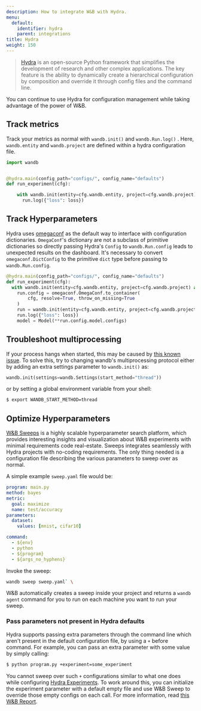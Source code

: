 ```yaml
---
description: How to integrate W&B with Hydra.
menu:
  default:
    identifier: hydra
    parent: integrations
title: Hydra
weight: 150
---
```


> [Hydra](https://hydra.cc) is an open-source Python framework that simplifies the development of research and other complex applications. The key feature is the ability to dynamically create a hierarchical configuration by composition and override it through config files and the command line.

You can continue to use Hydra for configuration management while taking advantage of the power of W&B.

## Track metrics

Track your metrics as normal with `wandb.init()` and `wandb.Run.log()` . Here, `wandb.entity` and `wandb.project` are defined within a hydra configuration file.

```python
import wandb


@hydra.main(config_path="configs/", config_name="defaults")
def run_experiment(cfg):

    with wandb.init(entity=cfg.wandb.entity, project=cfg.wandb.project) as run:
      run.log({"loss": loss})
```

## Track Hyperparameters

Hydra uses [omegaconf](https://omegaconf.readthedocs.io/en/2.1_branch/) as the default way to interface with configuration dictionaries. `OmegaConf`'s dictionary are not a subclass of primitive dictionaries so directly passing Hydra's `Config` to `wandb.Run.config` leads to unexpected results on the dashboard. It's necessary to convert `omegaconf.DictConfig` to the primitive `dict` type before passing to `wandb.Run.config`.

```python
@hydra.main(config_path="configs/", config_name="defaults")
def run_experiment(cfg):
  with wandb.init(entity=cfg.wandb.entity, project=cfg.wandb.project) as run:
    run.config = omegaconf.OmegaConf.to_container(
        cfg, resolve=True, throw_on_missing=True
    )
    run = wandb.init(entity=cfg.wandb.entity, project=cfg.wandb.project)
    run.log({"loss": loss})
    model = Model(**run.config.model.configs)
```

## Troubleshoot multiprocessing

If your process hangs when started, this may be caused by [this known issue](/models/track/log/distributed-training/). To solve this, try to changing wandb's multiprocessing protocol either by adding an extra settings parameter to `wandb.init()` as:

```python
wandb.init(settings=wandb.Settings(start_method="thread"))
```

or by setting a global environment variable from your shell:

```bash
$ export WANDB_START_METHOD=thread
```

## Optimize Hyperparameters

[W&B Sweeps](/models/sweeps/) is a highly scalable hyperparameter search platform, which provides interesting insights and visualization about W&B experiments with minimal requirements code real-estate. Sweeps integrates seamlessly with Hydra projects with no-coding requirements. The only thing needed is a configuration file describing the various parameters to sweep over as normal.

A simple example `sweep.yaml` file would be:

```yaml
program: main.py
method: bayes
metric:
  goal: maximize
  name: test/accuracy
parameters:
  dataset:
    values: [mnist, cifar10]

command:
  - ${env}
  - python
  - ${program}
  - ${args_no_hyphens}
```

Invoke the sweep:

``` bash
wandb sweep sweep.yaml` \
```

W&B automatically creates a sweep inside your project and returns a `wandb agent` command for you to run on each machine you want to run your sweep.

### Pass parameters not present in Hydra defaults

<a id="pitfall-3-sweep-passing-parameters-not-present-in-defaults"></a>

Hydra supports passing extra parameters through the command line which aren't present in the default configuration file, by using a `+` before command. For example, you can pass an extra parameter with some value by simply calling:

```bash
$ python program.py +experiment=some_experiment
```

You cannot sweep over such `+` configurations similar to what one does while configuring [Hydra Experiments](https://hydra.cc/docs/patterns/configuring_experiments/). To work around this, you can initialize the experiment parameter with a default empty file and use W&B Sweep to override those empty configs on each call. For more information, read [this W&B Report](https://wandb.me/hydra).
